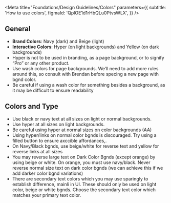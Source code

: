 
<Meta
  title="Foundations/Design Guidelines/Colors"
  parameters={{
    subtitle: 'How to use colors',
    figmaId: 'QplOE1d1rHbQLu0PtvsWLX',
  }}
/>

## General

- **Brand Colors**: Navy (dark) and Beige (light)
- **Interactive Colors**: Hyper (on light backgrounds) and Yellow (on dark backgrounds)
- Hyper is not to be used in branding, as a page background, or to signify “Pro” or any other product.
- Use wash colors for page backgrounds. We’ll need to add more rules around this, so consult with Brendan before specing a new page with bgnd color.
- Be careful if using a wash color for something besides a background, as it may be difficult to ensure readability

## Colors and Type

- Use black or navy text at all sizes on light or normal backgrounds.
- Use hyper at all sizes on light backgrounds.
- Be careful using hyper at normal sizes on color backgrounds (AA)
- Using hyper/links on normal color bgnds is discouraged. Try using a filled button to ensure axccible affordances,.
- On Navy/Black bgnds, use beige/white for reverse text and yellow for reverse links at all sizes
- You may reverse large text on Dark Color Bgnds (except orange) by using beige or white. On orange, you must use navy/black. Never reverse normal size text on dark color bgnds (we can achieve this if we add darker color bgnd variations)
- There are secondary text colors which you may use sparingly to establish difference, mainli in UI. These should only be used on light color, beige or white bgnds. Choose the secondary text color which matches your primary text color.
